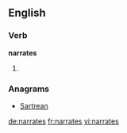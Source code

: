 ==English==

===Verb===
'''narrates'''

# {{third-person singular of|narrate}}

===Anagrams===
* [[Sartrean#English|Sartrean]]

[[de:narrates]]
[[fr:narrates]]
[[vi:narrates]]